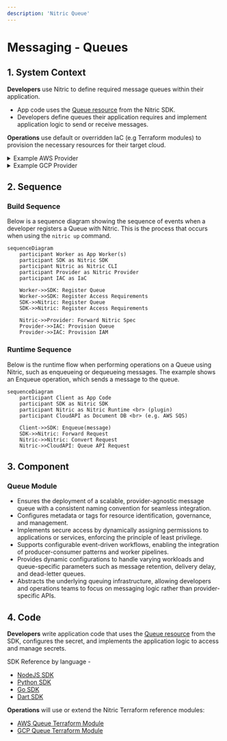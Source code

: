 ```yaml
---
description: 'Nitric Queue'
---
```


# Messaging - Queues

## 1. System Context

**Developers** use Nitric to define required message queues within their application.

- App code uses the [Queue resource](/messaging#queues) from the Nitric SDK.
- Developers define queues their application requires and implement application logic to send or receive messages.

**Operations** use default or overridden IaC (e.g Terraform modules) to provision the necessary resources for their target cloud.

<details>
  <summary>Example AWS Provider</summary>

- **AWS SQS** serves as the message queuing service.
- **AWS IAM** provides roles and policies for secure access to SQS queues.

```mermaid
flowchart TD
    Developer["Developer"]
    Operations["Operations"]
    App["nitric up"]
    SQSQueue["AWS SQS Queue"]
    Lambda["AWS Lambda Functions"]
    IAM["AWS IAM"]

    Developer -->|Code| App
    Operations -->|Terraform| App
    App -->|Create SQS Queue| SQSQueue
    Lambda -->|Access SQS Queue| SQSQueue
    App -->|Provide Access| IAM
    IAM -->SQSQueue

classDef default line-height:1;
classDef edgeLabel line-height:2;
```

</details>
<details>
  <summary>Example GCP Provider</summary>

- **Google Pub/Sub Topic** serves as the message queuing service.
- **Google Pub/Sub Subscription** emulates a queue by creating a pull subscription for the topic.

```mermaid
flowchart TD
    Developer["Developer"]
    Operations["Operations"]
    App["nitric up"]
    PubSubTopic["Google Pub/Sub Topic"]
    PubSubSubscription["Google Pub/Sub Subscription"]

    Developer -->|Code| App
    Operations -->|Terraform| App
    App -->|Create Pub/Sub Topic| PubSubTopic
    PubSubSubscription -->|Pull Messages| PubSubTopic

classDef default line-height:1;
classDef edgeLabel line-height:2;
```

</details>

## 2. Sequence

### Build Sequence

Below is a sequence diagram showing the sequence of events when a developer registers a Queue with Nitric. This is the process that occurs when using the `nitric up` command.

```mermaid
sequenceDiagram
    participant Worker as App Worker(s)
    participant SDK as Nitric SDK
    participant Nitric as Nitric CLI
    participant Provider as Nitric Provider
    participant IAC as IaC

    Worker->>SDK: Register Queue
    Worker->>SDK: Register Access Requirements
    SDK->>Nitric: Register Queue
    SDK->>Nitric: Register Access Requirements

    Nitric->>Provider: Forward Nitric Spec
    Provider->>IAC: Provision Queue
    Provider->>IAC: Provision IAM
```

### Runtime Sequence

Below is the runtime flow when performing operations on a Queue using Nitric, such as enqueueing or dequeueing messages. The example shows an Enqueue operation, which sends a message to the queue.

```mermaid
sequenceDiagram
    participant Client as App Code
    participant SDK as Nitric SDK
    participant Nitric as Nitric Runtime <br> (plugin)
    participant CloudAPI as Document DB <br> (e.g. AWS SQS)

    Client->>SDK: Enqueue(message)
    SDK->>Nitric: Forward Request
    Nitric->>Nitric: Convert Request
    Nitric->>CloudAPI: Queue API Request
```

## 3. Component

### Queue Module

- Ensures the deployment of a scalable, provider-agnostic message queue with a consistent naming convention for seamless integration.
- Configures metadata or tags for resource identification, governance, and management.
- Implements secure access by dynamically assigning permissions to applications or services, enforcing the principle of least privilege.
- Supports configurable event-driven workflows, enabling the integration of producer-consumer patterns and worker pipelines.
- Provides dynamic configurations to handle varying workloads and queue-specific parameters such as message retention, delivery delay, and dead-letter queues.
- Abstracts the underlying queuing infrastructure, allowing developers and operations teams to focus on messaging logic rather than provider-specific APIs.

## 4. Code

**Developers** write application code that uses the [Queue resource](/messaging#queues) from the SDK, configures the secret, and implements the application logic to access and manage secrets.

SDK Reference by language -

- [NodeJS SDK](/reference/nodejs/queues/queue)
- [Python SDK](/reference/python/queues/queue)
- [Go SDK](/reference/go/queues/queue)
- [Dart SDK](/reference/dart/queues/queue)

**Operations** will use or extend the Nitric Terraform reference modules:

- [AWS Queue Terraform Module](https://github.com/nitrictech/nitric/blob/main/cloud/aws/deploytf/.nitric/modules/queue/main.tf)
- [GCP Queue Terraform Module](https://github.com/nitrictech/nitric/blob/main/cloud/gcp/deploytf/.nitric/modules/queue/main.tf)
